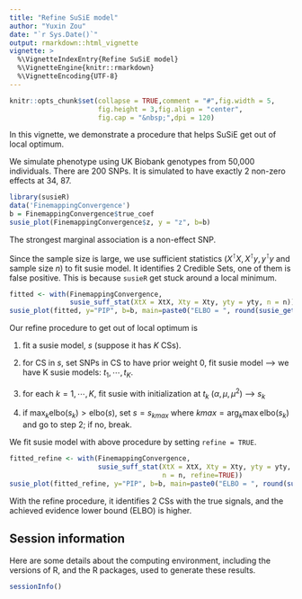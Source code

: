 ```yaml
---
title: "Refine SuSiE model"
author: "Yuxin Zou"
date: "`r Sys.Date()`"
output: rmarkdown::html_vignette
vignette: >
  %\VignetteIndexEntry{Refine SuSiE model}
  %\VignetteEngine{knitr::rmarkdown}
  %\VignetteEncoding{UTF-8}
---
```


```r
knitr::opts_chunk$set(collapse = TRUE,comment = "#",fig.width = 5,
                      fig.height = 3,fig.align = "center",
                      fig.cap = "&nbsp;",dpi = 120)
```

In this vignette, we demonstrate a procedure that helps SuSiE get out of local optimum.

We simulate phenotype using UK Biobank genotypes from 50,000 individuals. There are 200 SNPs.
It is simulated to have exactly 2 non-zero effects at 34, 87.

```r
library(susieR)
data('FinemappingConvergence')
b = FinemappingConvergence$true_coef
susie_plot(FinemappingConvergence$z, y = "z", b=b)
```

The strongest marginal association is a non-effect SNP. 

Since the sample size is large, we use sufficient statistics ($X^\intercal X, X^\intercal y, y^\intercal y$ and sample size $n$) to fit susie model. It identifies 2 Credible Sets, one of them is false positive. This is because `susieR` get stuck around a local minimum. 

```r
fitted <- with(FinemappingConvergence,
               susie_suff_stat(XtX = XtX, Xty = Xty, yty = yty, n = n))
susie_plot(fitted, y="PIP", b=b, main=paste0("ELBO = ", round(susie_get_objective(fitted),2)))
```

Our refine procedure to get out of local optimum is

1. fit a susie model, $s$ (suppose it has $K$ CSs).

2. for CS in $s$, set SNPs in CS to have prior weight 0, fit susie model --> we have K susie models: $t_1, \cdots, t_K$.

3. for each $k = 1, \cdots, K$, fit susie with initialization at $t_k$ ($\alpha, \mu, \mu^2$) --> $s_k$

4. if $\max_k \text{elbo}(s_k) > \text{elbo}(s)$, set $s = s_{kmax}$ where $kmax = \arg_k \max \text{elbo}(s_k)$ and go to step 2; if no, break.

We fit susie model with above procedure by setting `refine = TRUE`.

```r
fitted_refine <- with(FinemappingConvergence,
                      susie_suff_stat(XtX = XtX, Xty = Xty, yty = yty,
					                  n = n, refine=TRUE))
susie_plot(fitted_refine, y="PIP", b=b, main=paste0("ELBO = ", round(susie_get_objective(fitted_refine),2)))
```

With the refine procedure, it identifies 2 CSs with the true signals, and the achieved evidence lower bound (ELBO) is higher.

## Session information

Here are some details about the computing environment, including the
versions of R, and the R packages, used to generate these results.

```r
sessionInfo()
```




